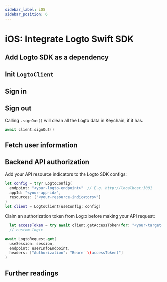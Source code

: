 ```yaml
---
sidebar_label: iOS
sidebar_position: 6
---
```



# iOS: Integrate Logto Swift SDK

<AppNote type="Native App" />

## Add Logto SDK as a dependency

<AddSdk />

## Init `LogtoClient`

<InitClient />

## Sign in

<ImplementSignIn />

## Sign out

Calling `.signOut()` will clean all the Logto data in Keychain, if it has.

```swift
await client.signOut()
```

## Fetch user information

<FetchUserInformation apiCodeFragment="logtoClient.fetchUserInfo()" />

## Backend API authorization

<GetAuthorizationToken />

Add your API resource indicators to the Logto SDK configs:

```swift
let config = try? LogtoConfig(
  endpoint: "<your-logto-endpoint>", // E.g. http://localhost:3001
  appId: "<your-app-id>",
  resources: ["<your-resource-indicators>"]
)
let client = LogtoClient(useConfig: config)
```

Claim an authorization token from Logto before making your API request:

```swift
  let accessToken = try await client.getAccessToken(for: "<your-target-api-resource>")
  // custom logic
```

<ApplyAuthorizationToken />

```swift
await LogtoRequest.get(
  useSession: session,
  endpoint: userInfoEndpoint,
  headers: ["Authorization": "Bearer \(accessToken)"]
)
```

## Further readings

<FurtherReadings />
